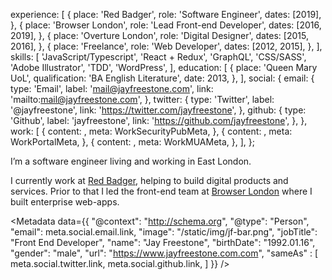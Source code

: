 
  experience: [
    {
      place: 'Red Badger',
      role: 'Software Engineer',
      dates: [2019],
    },
    {
      place: 'Browser London',
      role: 'Lead Front-end Developer',
      dates: [2016, 2019],
    },
    {
      place: 'Overture London',
      role: 'Digital Designer',
      dates: [2015, 2016],
    },
    {
      place: 'Freelance',
      role: 'Web Developer',
      dates: [2012, 2015],
    },
  ],
  skills: [
    'JavaScript/Typescript',
    'React + Redux',
    'GraphQL',
    'CSS/SASS',
    'Adobe Illustrator',
    'TDD',
    'WordPress',
  ],
  education: [
    {
      place: 'Queen Mary UoL',
      qualification: 'BA English Literature',
      date: 2013,
    },
  ],
  social: {
    email: {
      type: 'Email',
      label: 'mail@jayfreestone.com',
      link: 'mailto:mail@jayfreestone.com',
    },
    twitter: {
      type: 'Twitter',
      label: '@jayfreestone',
      link: 'https://twitter.com/jayfreestone',
    },
    github: {
      type: 'Github',
      label: 'jayfreestone',
      link: 'https://github.com/jayfreestone',
    },
  },
  work: [
    {
      content: <WorkSecurityPub />,
      meta: WorkSecurityPubMeta,
    },
    {
      content: <WorkPortal />,
      meta: WorkPortalMeta,
    },
    {
      content: <WorkMUA />,
      meta: WorkMUAMeta,
    },
  ],
};

I’m a software engineer living and working in East London.

I currently work at <a href="https://red-badger.com/" target="_blank" rel="noopener">Red Badger</a>, helping to build digital products and services. Prior to that I led the front-end team at <a href="https://www.browserlondon.com/" target="_blank" rel="noopener">Browser London</a> where I built enterprise web-apps.

<Metadata 
  data={{
    "@context": "http://schema.org",
    "@type": "Person",
    "email": meta.social.email.link,
    "image": "/static/img/jf-bar.png",
    "jobTitle": "Front End Developer",
    "name": "Jay Freestone",
    "birthDate": "1992.01.16",
    "gender": "male",
    "url": "https://www.jayfreestone.com.com",
    "sameAs" : [
      meta.social.twitter.link,
      meta.social.github.link,
    ]
  }}
/>